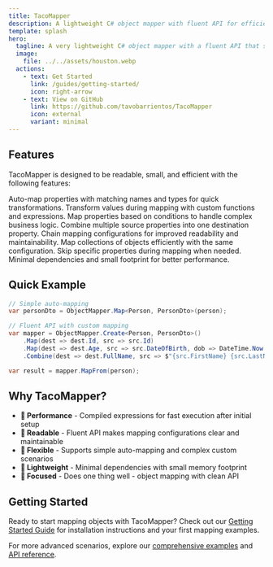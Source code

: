 ```yaml
---
title: TacoMapper
description: A lightweight C# object mapper with fluent API for efficient data transformation.
template: splash
hero:
  tagline: A very lightweight C# object mapper with a fluent API that supports basic mapping, conditional mapping, and combine mapping.
  image:
    file: ../../assets/houston.webp
  actions:
    - text: Get Started
      link: /guides/getting-started/
      icon: right-arrow
    - text: View on GitHub
      link: https://github.com/tavobarrientos/TacoMapper
      icon: external
      variant: minimal
---
```



## Features

TacoMapper is designed to be readable, small, and efficient with the following features:

<CardGrid>
	<Card title="🌮 Basic Property Mapping" icon="rocket">
		Auto-map properties with matching names and types for quick transformations.
	</Card>
	<Card title="🌯 Custom Transformations" icon="setting">
		Transform values during mapping with custom functions and expressions.
	</Card>
	<Card title="🥙 Conditional Mapping" icon="approve-check">
		Map properties based on conditions to handle complex business logic.
	</Card>
	<Card title="🌮 Combine Mapping" icon="puzzle">
		Combine multiple source properties into one destination property.
	</Card>
	<Card title="🔥 Fluent API" icon="open-book">
		Chain mapping configurations for improved readability and maintainability.
	</Card>
	<Card title="📦 Collection Support" icon="list-format">
		Map collections of objects efficiently with the same configuration.
	</Card>
	<Card title="🚫 Ignore Properties" icon="cancel">
		Skip specific properties during mapping when needed.
	</Card>
	<Card title="⚡ Lightweight" icon="star">
		Minimal dependencies and small footprint for better performance.
	</Card>
</CardGrid>

## Quick Example

```csharp
// Simple auto-mapping
var personDto = ObjectMapper.Map<Person, PersonDto>(person);

// Fluent API with custom mapping
var mapper = ObjectMapper.Create<Person, PersonDto>()
    .Map(dest => dest.Id, src => src.Id)
    .Map(dest => dest.Age, src => src.DateOfBirth, dob => DateTime.Now.Year - dob.Year)
    .Combine(dest => dest.FullName, src => $"{src.FirstName} {src.LastName}");

var result = mapper.MapFrom(person);
```

## Why TacoMapper?

- **🚀 Performance** - Compiled expressions for fast execution after initial setup
- **📖 Readable** - Fluent API makes mapping configurations clear and maintainable
- **🔧 Flexible** - Supports simple auto-mapping and complex custom scenarios
- **📏 Lightweight** - Minimal dependencies with small memory footprint
- **🎯 Focused** - Does one thing well - object mapping with clean API

## Getting Started

Ready to start mapping objects with TacoMapper? Check out our [Getting Started Guide](/guides/getting-started/) for installation instructions and your first mapping examples.

For more advanced scenarios, explore our [comprehensive examples](/guides/examples/) and [API reference](/reference/api-reference/).
